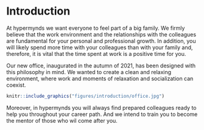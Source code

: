 # Introduction

At hypermynds we want everyone to feel part of a big family. We firmly believe
that the work environment and the relationships with the colleagues are
fundamental for your personal and professional growth. In addition, you will
likely spend more time with your colleagues than with your family and,
therefore, it is vital that the time spent at work is a positive time for you.

Our new office, inaugurated in the autumn of 2021, has been designed with this
philosophy in mind. We wanted to create a clean and relaxing environment, where
work and moments of relaxation and socialization can coexist.

```r
knitr::include_graphics("figures/introduction/office.jpg")
```

Moreover, in hypermynds you will always find prepared colleagues ready to help
you throughout your career path. And we intend to train you to become the mentor
of those who wil come after you.
